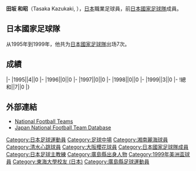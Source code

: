 {{Infobox football biography 2
| playername = 田坂 和昭
| image = 
| caption = 
| fullname = 田坂 和昭
| dateofbirth = {{Birth date and age|1971|8|3}}
| cityofbirth = [[廣島縣|廣島縣]][[安佐郡|安佐郡]][[可部町|可部町]](今[[安佐北區|安佐北區]])
| countryofbirth = [[日本|日本]]
| dateofdeath = 
| cityofdeath = 
| countryofdeath = 
| height = 1.73 m
| position = [[中场|中场]]
| currentclub = 
| youthyears1 = 
| youthclubs1 = 
| years1 =1994-1998
| clubs1 = [[湘南比馬|平塚比馬]]
| caps1 = 176
| goals1 = 3
| years2 =1999
| clubs2 = [[清水心跳|清水心跳]]
| caps2 = 13
| goals2 = 2
| years3 =2000-2002
| clubs3 =[[大阪櫻花|大阪櫻花]]
| caps3 = 76
| goals3 = 4
| totalcaps = 
| totalgoals = 
| nationalyears1 = 1995-1999
| nationalteam1 = [[日本國家足球隊|日本]]
| nationalcaps1 = 7
| nationalgoals1 = 0
| medaltemplates = 福島聯足球會
| manageryears1 = 2011-2015
| managerclubs1 = [[大分三神|大分三神]]
| manageryears2 = 2015
| managerclubs2 = [[清水心跳|清水心跳]]
| manageryears3 = 2017-
| managerclubs3 = [[福島聯足球會|福島聯]]
| club-update = 
| nationalteam-update = 
}}
'''田坂 和昭'''（Tasaka Kazukaki, {{Bd|1971年|8月3日||}}），[[日本|日本]]職業足球員，前[[日本國家足球隊|日本國家足球隊]]成員。

==日本國家足球隊==
从1995年到1999年，他共为[[日本國家足球隊|日本國家足球隊]]出场7次。

==成績==
{{Football player national team statistics|JPN}}
|-
|1995||4||0
|-
|1996||0||0
|-
|1997||0||0
|-
|1998||0||0
|-
|1999||3||0
|-
!總和||7||0
|}

==外部連結==
{{Reflist}}
*[http://www.national-football-teams.com/v2/player.php?id=30519 National Football Teams] {{Wayback|url=http://www.national-football-teams.com/v2/player.php?id=30519 |date=20121011180512 }}
*[https://web.archive.org/web/20160319074644/http://www.japannationalfootballteam.com/en/players/tasaka_kazuaki.html Japan National Football Team Database]

{{1999年美洲盃足球賽日本參賽名單}}

{{Authority control}}
[[Category:日本足球運動員|Category:日本足球運動員]]
[[Category:足球中場|Category:足球中場]]
[[Category:湘南麗海球員|Category:湘南麗海球員]]
[[Category:清水心跳球員|Category:清水心跳球員]]
[[Category:大阪櫻花球員|Category:大阪櫻花球員]]
[[Category:日本國家足球隊成員|Category:日本國家足球隊成員]]
[[Category:日本足球主教練|Category:日本足球主教練]]
[[Category:廣島縣出身人物|Category:廣島縣出身人物]]
[[Category:1999年美洲盃球員|Category:1999年美洲盃球員]]
[[Category:東海大學校友_(日本)|Category:東海大學校友 (日本)]]
[[Category:廣島縣足球運動員|Category:廣島縣足球運動員]]


{{Japan-sport-bio-stub}}
{{Soccer-player-stub}}